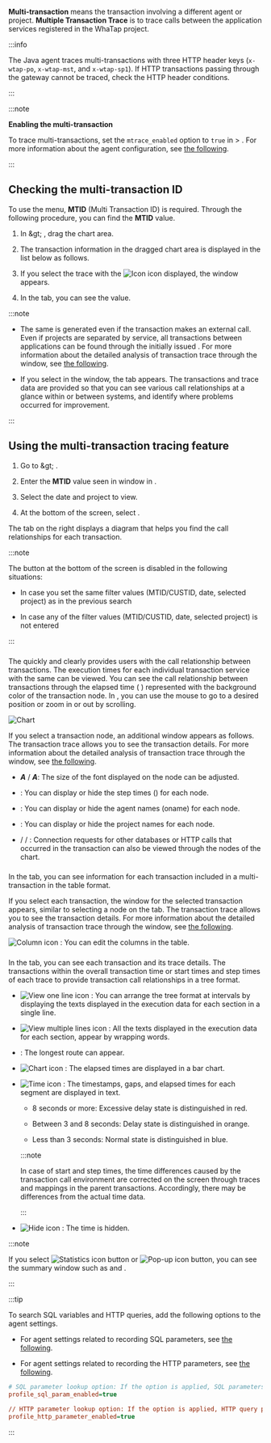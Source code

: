 **Multi-transaction** means the transaction involving a different agent or project. **Multiple Transaction Trace** is to trace calls between the application services registered in the WhaTap project. 

<InDoc product="java">

:::info

The Java agent traces multi-transactions with three HTTP header keys (`x-wtap-po`, `x-wtap-mst`, and `x-wtap-sp1`). If HTTP transactions passing through the gateway cannot be traced, check the HTTP header conditions.

:::

</InDoc>

:::note

**Enabling the multi-transaction**

To trace multi-transactions, set the `mtrace_enabled` option to `true` in <Cmdname sid="management" className="uitext" /> &gt; <Cmdname sid="agent_configuration" className="uitext" />. For more information about the agent configuration, see [the following](set-agent#set-agent-service).

:::

## Checking the multi-transaction ID

To use the <Cmdname sid="multi_server_transaction_trace" className="uitext" /> menu, <b>MTID</b> (Multi Transaction ID) is required. Through the following procedure, you can find the <b>MTID</b> value.

1. In <Cmdname sid="analysis" className="uitext" /> &amp;gt; <Cmdname sid="AA005" className="uitext" />, drag the chart area.

2. The transaction information in the dragged chart area is displayed in the <Cmdname sid="trace_list" className="uitext" /> list below as follows.

   <ImgLang img='tx-trace-table.png' desc='mtrace_M' />

3. If you select the trace with the ![Icon](/img/ic-s-mult-transation.svg) icon displayed, the <Cmdname sid="TTL06527" className="uitext" /> window appears. 

4. In the <Cmdname sid="TTL06125" className="uitext" /> tab, you can see the <Cmdname sid="TTL06107" className="uitext" /> value.

   <ImgLang img='tx-trace-dt-up.png' desc='Record summary' />

:::note

- The same <Cmdname sid="TTL06107" className="uitext" /> is generated even if the transaction makes an external call. Even if projects are separated by service, all transactions between applications can be found through the initially issued <Cmdname sid="TTL06107" className="uitext" />. For more information about the detailed analysis of transaction trace through the <Cmdname sid="TTL06527" className="uitext" /> window, see [the following](trs-profile#transaction-info).

- If you select <Cmdname sid="TTL06107" className="uitext" /> in the <Cmdname sid="TTL06527" className="uitext" /> window, the <Cmdname sid="TTL06377" className="uitext" /> tab appears. The transactions and trace data are provided so that you can see various call relationships at a glance within or between systems, and identify where problems occurred for improvement.

:::

## Using the multi-transaction tracing feature

1. Go to <Cmdname sid="analysis" className="uitext" /> &amp;gt; <Cmdname sid="multi_server_transaction_trace" className="uitext" />.

2. Enter the <b>MTID</b> value seen in <Cmdname sid="TTL06527" className="uitext" /> window in <Cmdname sid="search_mtid_or_custid" className="uitext" />.

   <ImgLang img='trace-mtx-mtid.png' desc='MTID' />

3. Select the date and project to view.

4. At the bottom of the screen, select <Cmdname sid="apply" className="uitext" />.

The <Cmdname sid="BTN07120" className="uitext" /> tab on the right displays a diagram that helps you find the call relationships for each transaction.

<ImgLang img='trace-mtx-mtid-chart.png' desc='Multiple Transaction Trace' />

:::note

The <Cmdname sid="apply" className="uitext" /> button at the bottom of the screen is disabled in the following situations:

- In case you set the same filter values ​​(MTID/CUSTID, date, selected project) as in the previous search

- In case any of the filter values ​​(MTID/CUSTID, date, selected project) is not entered

:::

### <Cmdname sid="BTN07120" />

The <Cmdname sid="BTN07120" className="uitext" /> quickly and clearly provides users with the call relationship between transactions. The execution times for each individual transaction service with the same <Cmdname sid="TTL06107" className="uitext" /> can be viewed. You can see the call relationship between transactions through the elapsed time (<LinkImage img="number-01.png" desc="number 1"/> <Cmdname sid="time_bar" className="uitext" />) represented with the background color of the transaction node. In <Cmdname sid="BTN07120" className="uitext" />, you can use the mouse to go to a desired position or zoom in or out by scrolling.

![Chart](/img/trace-mtx-chart-timebar.png)

If you select a transaction node, an additional <Cmdname sid="TTL06527" className="uitext" /> window appears as follows. The transaction trace allows you to see the transaction details. For more information about the detailed analysis of transaction trace through the <Cmdname sid="TTL06527" className="uitext" /> window, see [the following](trs-profile#transaction-info).

- **_A_**<Cmdname sid="small" className="uitext" /> / **_A_**<Cmdname sid="big" className="uitext" />: The size of the font displayed on the node can be adjusted.

- <Cmdname sid="time_bar" className="uitext" />: You can display or hide the step times (<Cmdname sid="time_bar" className="uitext" />) for each node.

- <Cmdname sid="application_name" className="uitext" />: You can display or hide the agent names (oname) for each node.

- <Cmdname sid="project" className="uitext" />: You can display or hide the project names for each node.

- <Cmdname sid="database" className="uitext" /> / <Cmdname sid="apply_external_remote" className="uitext" /> / <Cmdname sid="apply_internal_remote" className="uitext" />: Connection requests for other databases or HTTP calls that occurred in the transaction can also be viewed through the nodes of the chart.

### <Cmdname sid="BTN07121" />

In the <Cmdname sid="BTN07121" className="uitext" /> tab, you can see information for each transaction included in a multi-transaction in the table format.

<ImgLang img='trace-mtx-table.png' desc='Table' />

If you select each transaction, the <Cmdname sid="TTL06527" className="uitext" /> window for the selected transaction appears, similar to selecting a node on the <Cmdname sid="BTN07120" className="uitext" /> tab. The transaction trace allows you to see the transaction details. For more information about the detailed analysis of transaction trace through the <Cmdname sid="TTL06527" className="uitext" /> window, see [the following](trs-profile#transaction-info).

![Column icon](/img/ic-column.svg) <Cmdname sid="BTN06441" className="uitext" />: You can edit the columns in the table. 

### <Cmdname sid="BTN06296" />

In the <Cmdname sid="BTN06296" className="uitext" /> tab, you can see each transaction and its trace details. The transactions within the overall transaction time or start times and step times of each trace to provide transaction call relationships in a tree format.

<ImgLang img='trace-mtx-tree.png' desc='Tree' />

- ![View one line icon](/img/ic-single-line.svg) <Cmdname sid="BTN06368" className="uitext" />: You can arrange the tree format at intervals by displaying the texts displayed in the execution data for each section in a single line.

- ![View multiple lines icon](/img/ic-multi-line.svg) <Cmdname sid="BTN06369" className="uitext" />: All the texts displayed in the execution data for each section, appear by wrapping words.

- <Cmdname sid="BTN06327" className="uitext" />: The longest route can appear.

- ![Chart icon](/img/ic-bar-chart.svg) <Cmdname sid="BTN06743" className="uitext" />: The elapsed times are displayed in a bar chart.

- ![Time icon](/img/ic-custom-time.svg) <Cmdname sid="BTN06744" className="uitext" />: The timestamps, gaps, and elapsed times for each segment are displayed in text.

  - 8 seconds or more: <span class='etrs'>Excessive delay</span> state is distinguished in <span class='etrs'>red</span>.

  - Between 3 and 8 seconds: <span class='ov5ud10'>Delay</span> state is distinguished in <span class='ov5ud10'>orange</span>.

  - Less than 3 seconds: <span class='woer'>Normal</span> state is distinguished in <span class='woer'>blue</span>.

  :::note

  In case of start and step times, the time differences caused by the transaction call environment are corrected on the screen through traces and mappings in the parent transactions. Accordingly, there may be differences from the actual time data.

  :::

- ![Hide icon](/img/ic-eye-invisible.svg) <Cmdname sid="BTN06745" className="uitext" />: The time is hidden.

:::note

If you select ![Statistics icon](/img/ic-static.svg) button or ![Pop-up icon](/img/ic-popup.svg) button, you can see the summary window such as <Cmdname sid="remote_http_call_statistics" className="uitext" /> and <Cmdname sid="activestack" className="uitext" />.

:::

:::tip

To search SQL variables and HTTP queries, add the following options to the agent settings.

- For agent settings related to recording SQL parameters, see [the following](agent-dbsql#profile-sql-param).

- For agent settings related to recording the HTTP parameters, see [the following](agent-transaction#profile_http_parameter).

```ini title='whatap.conf'
# SQL parameter lookup option: If the option is applied, SQL parameters are collected after being encrypted.
profile_sql_param_enabled=true 

// HTTP parameter lookup option: If the option is applied, HTTP query parameters are collected after being encrypted.
profile_http_parameter_enabled=true 
```

:::
